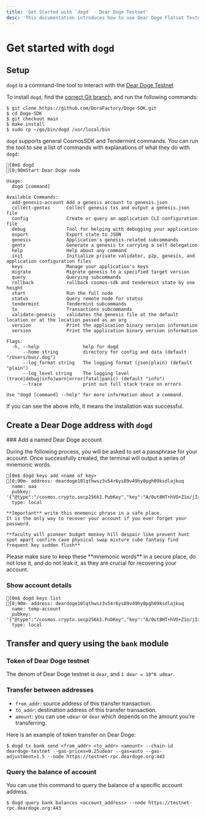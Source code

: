 ```yaml
---
title: 'Get Started with `dogd` · Dear Doge Testnet'
desc: 'This documentation introduces how to use Dear Doge Flatsat Testnet to deploy and simulate applications running in space orbit.'
---
```



# Get started with `dogd`

## Setup

`dogd` is a command-line tool to interact with the [Dear Doge Testnet](https://deardoge-testnet-explorer.dorafactory.org/deardoge)

To install `dogd`, find the [correct Git branch](https://github.com/DoraFactory/Doge-SDK/tree/main), and run the following commands:

```ansi filename="Terminal"
$ git clone https://github.com/DoraFactory/Doge-SDK.git
$ cd Doge-SDK
$ git checkout main
$ make install
$ sudo cp ~/go/bin/dogd /usr/local/bin
```

`dogd` supports general CosmosSDK and Tendermint commands. You can run the tool to see a list of commands with explanations of what they do with `dogd`:

```ansi filename="Terminal"
[0m$ dogd
[0;90mStart Dear Doge node

Usage:
  dogd [command]

Available Commands:
  add-genesis-account Add a genesis account to genesis.json
  collect-gentxs      Collect genesis txs and output a genesis.json file
  config              Create or query an application CLI configuration file
  debug               Tool for helping with debugging your application
  export              Export state to JSON
  genesis             Application's genesis-related subcommands
  gentx               Generate a genesis tx carrying a self delegation
  help                Help about any command
  init                Initialize private validator, p2p, genesis, and application configuration files
  keys                Manage your application's keys
  migrate             Migrate genesis to a specified target version
  query               Querying subcommands
  rollback            rollback cosmos-sdk and tendermint state by one height
  start               Run the full node
  status              Query remote node for status
  tendermint          Tendermint subcommands
  tx                  Transactions subcommands
  validate-genesis    validates the genesis file at the default location or at the location passed as an arg
  version             Print the application binary version information
  version             Print the application binary version information

Flags:
  -h, --help                help for dogd
      --home string         directory for config and data (default "/Users/bun/.dog")
      --log_format string   The logging format (json|plain) (default "plain")
      --log_level string    The logging level (trace|debug|info|warn|error|fatal|panic) (default "info")
      --trace               print out full stack trace on errors

Use "dogd [command] --help" for more information about a command.
```

If you can see the above info, it means the installation was successful.

## Create a Dear Doge address with `dogd`

<Steps>
### Add a named Dear Doge account

During the following process, you will be asked to set a passphrase for your account. Once successfully created, the terminal will output a series of mnemonic words.

```ansi filename="Terminal"
[0m$ dogd keys add <name of key>
[0;90m- address: deardoge10lqthwsz3v54r6ys89v49hy0pgh09ksdlajkuq
  name: aaa
  pubkey: '{"@type":"/cosmos.crypto.secp256k1.PubKey","key":"A/0ut8HT+hVO+Z1o/jIxWpvR6iVootcaW+Gjkv8zDfF7"}'
  type: local

**Important** write this mnemonic phrase in a safe place.
It is the only way to recover your account if you ever forget your password.

**faculty will pioneer budget monkey hill despair like prevent hunt spot apart confirm cave physical swap mixture cube fantasy find frequent key sudden flush**
```

<Callout type="warning">
  Please make sure to keep these **mnemonic words** in a secure place, do not
  lose it, and do not leak it, as they are crucial for recovering your account.
</Callout>

### Show account details

```ansi filename="Terminal"
[0m$ dogd keys list
[0;90m- address: deardoge10lqthwsz3v54r6ys89v49hy0pgh09ksdlajkuq
  name: temp-account
  pubkey: '{"@type":"/cosmos.crypto.secp256k1.PubKey","key":"A/0ut8HT+hVO+Z1o/jIxWpvR6iVootcaW+Gjkv8zDfF7"}'
  type: local
```

</Steps>

## Transfer and query using the `bank` module

### Token of Dear Doge testnet

The denom of Dear Doge testnet is `dear`, and `1 dear = 10^6 udear`.

### Transfer between addresses

- `from_addr`: source address of this transfer transaction.
- `to_addr`: destination address of this transfer transaction.
- `amount`: you can use `udear` or `dear` which depends on the amount you’re transferring.

Here is an example of token transfer on Dear Doge:

```ansi filename="Terminal"
$ dogd tx bank send <from_addr> <to_addr> <amount> --chain-id deardoge-testnet --gas-prices=0.25udear --gas=auto --gas-adjustment=1.5 --node https://testnet-rpc.deardoge.org:443
```

### Query the balance of account

You can use this command to query the balance of a specific account address.

```ansi filename="Terminal"
$ dogd query bank balances <account_address> --node https://testnet-rpc.deardoge.org:443
```
